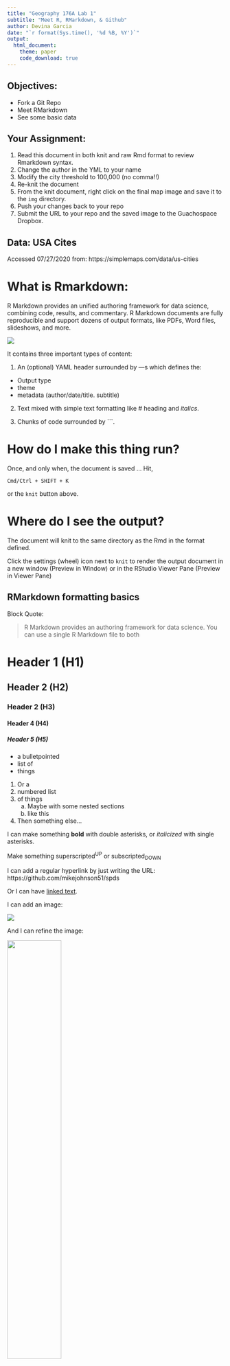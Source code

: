 ```yaml
---
title: "Geography 176A Lab 1"
subtitle: "Meet R, RMarkdown, & Github"
author: Devina Garcia
date: "`r format(Sys.time(), '%d %B, %Y')`"
output: 
  html_document:
    theme: paper
    code_download: true
---
```


## Objectives:

- Fork a Git Repo
- Meet RMarkdown 
- See some basic data

## Your Assignment:

1. Read this document in both knit and raw Rmd format to review Rmarkdown syntax.
2. Change the author in the YML to your name
2. Modify the city threshold to 100,000 (no comma!!)
3. Re-knit the document
4. From the knit document, right click on the final map image and save it to the `img` directory.
5. Push your changes back to your repo
6. Submit the URL to your repo and the saved image to the Guachospace Dropbox.

## Data: USA Cites

Accessed 07/27/2020 from: https://simplemaps.com/data/us-cities

# What is Rmarkdown:

R Markdown provides an unified authoring framework for data science, combining  code, results, and   commentary. R Markdown documents are fully reproducible and support dozens of output formats, like PDFs, Word files, slideshows, and more.

![](../img/rmarkdownflow.png)

It contains three important types of content:

1. An (optional) YAML header surrounded by ---s which defines the: 

 - Output type
 - theme
 - metadata (author/date/title. subtitle)
 
2. Text mixed with simple text formatting like # heading and _italics_.

3. Chunks of code surrounded by ```.

# How do I make this thing run?

Once, and only when, the document is saved ... Hit,

`Cmd/Ctrl + SHIFT + K`

or the `knit` button above.

# Where do I see the output?

The document will knit to the same directory as the Rmd in the format defined.

Click the settings (wheel) icon next to `knit` to render the output document in a new window (Preview in Window) or in the RStudio Viewer Pane
(Preview in Viewer Pane)

## RMarkdown formatting basics

Block Quote:

> R Markdown provides an authoring framework for data science. You can use a single R Markdown file to both

# Header 1 (H1)
## Header 2 (H2)
### Header 2 (H3)
#### Header 4 (H4)
##### Header 5 (H5)

- a bulletpointed
- list of 
- things

1. Or a 
2. numbered list
3. of things
    a. Maybe with some nested sections
    b. like this
4. Then something else...

I can make something **bold** with double asterisks, or *italicized* with single asterisks. 

Make something superscripted^UP^ or subscripted~DOWN~

I can add a regular hyperlink by just writing the URL: https://github.com/mikejohnson51/spds

Or I can have [linked text](https://github.com/mikejohnson51/spds).

I can add an image: 

![](../img/globe-image.jpg)

And I can refine the image: 

![](../img/globe-image.jpg){width="50%"}

I can also add document breaks:

*****

# Code 

These are teasers for where we are going. If the code doesn't yet make sense that is expected!

Focus on what we are doing with Rmarkdown... the exposure to this code and workflow will help when we get to discussing them next week.

All code is run is code snippets. Code snippets can be auto generated with:

`Cmd/Ctrl + Alt + I`

or by clicking "insert"

***

The following table summarizes which types of output each option **suppresses**:

|       Option      	| Run code 	| Show code 	| Output 	| Plots 	| Messages 	| Warnings 	|
|:-----------------:	|:--------:	|:---------:	|:------:	|:-----:	|:--------:	|:--------:	|
| eval = FALSE      	| X        	|           	| X      	| X     	| X        	| X        	|
| include = FALSE   	|          	| X         	| X      	| X     	| X        	| X        	|
| echo = FALSE      	|          	| X         	|        	|       	|          	|          	|
| results = "hide"  	|          	|           	| X      	|       	|          	|          	|
| fig.show = "hide" 	|          	|           	|        	| X     	|          	|          	|
| message = FALSE   	|          	|           	|        	|       	| X        	|          	|
| warning = FALSE   	|          	|           	|        	|       	|          	| X        	|


# Inline code:

Read in our data:

```r
# load tidyverse
library(tidyverse)

# read in city data
cities = readr::read_csv('../data/uscities.csv')
```

# Exploration

Here we see some basic data exploration tools to see what our data looks like:

```r
names(cities)
head(cities)
summary(cities)
str(cities)
dim(cities)
```

# Some basic Data Exploration

Which an understanding of the data, lets answers a few questions:

```r
# Which cities are the most dense?
cities %>%
  select(city, state_id, population, density) %>%
  arrange(-density) %>%
  head()

# Which cities have the most people?
cities %>%
  select(city, state_id, population, density) %>%
  arrange(-population) %>%
  head()
```

## In line code:

```r
threshold = 100000
big_cities = 
  filter(cities, population > threshold) %>%
  filter(!state_name %in% c("Alaska", "Hawaii", "Puerto Rico"))
```

We can evaluate R variables and code in-line:

For example, there are `r nrow(big_cities)` cities with a population greater then `r formatC(threshold, format="d", big.mark=",")`.

Here is a map!

```r
big_cities %>% 
  ggplot() + 
  aes(x = lng, y = lat) + 
  geom_point(aes(size = population, color = density)) + 
  scale_color_gradient(low = "blue", high = "red") + 
  labs(title = "USA Cities Population Stats",
       subtitle = paste("Cities bigger then:", 
                        formatC(threshold, format="d", big.mark=","),
                        "people"),
       caption = paste("Made by:", rmarkdown::metadata$author, "- Geography 176A"),
       x="",
       y = "") + 
  theme_bw()
```


